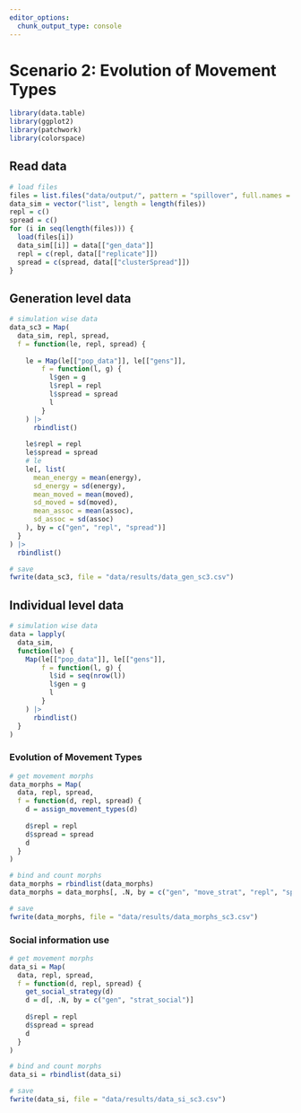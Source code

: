 ```yaml
---
editor_options: 
  chunk_output_type: console
---
```


# Scenario 2: Evolution of Movement Types

```r
library(data.table)
library(ggplot2)
library(patchwork)
library(colorspace)
```

## Read data

```r
# load files
files = list.files("data/output/", pattern = "spillover", full.names = T)
data_sim = vector("list", length = length(files))
repl = c()
spread = c()
for (i in seq(length(files))) {
  load(files[i])
  data_sim[[i]] = data[["gen_data"]]
  repl = c(repl, data[["replicate"]])
  spread = c(spread, data[["clusterSpread"]])
}
```

## Generation level data

```r
# simulation wise data
data_sc3 = Map(
  data_sim, repl, spread,
  f = function(le, repl, spread) {
    
    le = Map(le[["pop_data"]], le[["gens"]],
        f = function(l, g) {
          l$gen = g
          l$repl = repl
          l$spread = spread
          l
        }
    ) |>
      rbindlist()
    
    le$repl = repl
    le$spread = spread
    # le
    le[, list(
      mean_energy = mean(energy),
      sd_energy = sd(energy),
      mean_moved = mean(moved),
      sd_moved = sd(moved),
      mean_assoc = mean(assoc),
      sd_assoc = sd(assoc)
    ), by = c("gen", "repl", "spread")]
  }
) |>
  rbindlist()

# save
fwrite(data_sc3, file = "data/results/data_gen_sc3.csv")
```

## Individual level data

```r
# simulation wise data
data = lapply(
  data_sim,
  function(le) {
    Map(le[["pop_data"]], le[["gens"]],
        f = function(l, g) {
          l$id = seq(nrow(l))
          l$gen = g
          l
        }
    ) |>
      rbindlist()
  }
)
```

### Evolution of Movement Types

```r
# get movement morphs
data_morphs = Map(
  data, repl, spread,
  f = function(d, repl, spread) {
    d = assign_movement_types(d)
    
    d$repl = repl
    d$spread = spread
    d
  }
)

# bind and count morphs
data_morphs = rbindlist(data_morphs)
data_morphs = data_morphs[, .N, by = c("gen", "move_strat", "repl", "spread")]

# save
fwrite(data_morphs, file = "data/results/data_morphs_sc3.csv")
```

### Social information use

```r
# get movement morphs
data_si = Map(
  data, repl, spread,
  f = function(d, repl, spread) {
    get_social_strategy(d)
    d = d[, .N, by = c("gen", "strat_social")]
    
    d$repl = repl
    d$spread = spread
    d
  }
)

# bind and count morphs
data_si = rbindlist(data_si)

# save
fwrite(data_si, file = "data/results/data_si_sc3.csv")
```
